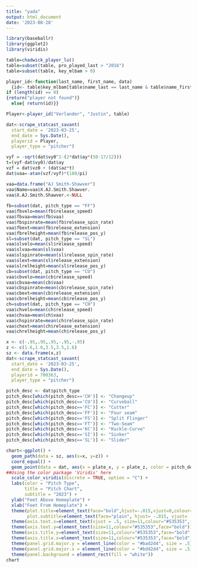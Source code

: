 ---
title: "yada"
output: html_document
date: '2023-08-28'
---

```{r setup, include=FALSE}
library(baseballr)
library(ggplot2)
library(viridis)
```
```{r message=FALSE, warning=FALSE, include=FALSE}
table=chadwick_player_lu()
table=subset(table, pro_played_last > "2016")
table=subset(table, key_mlbam > 0)
```


```{r Player ID function}
player_id<-function(last_name, first_name, data) 
  {id<- table$key_mlbam[table$name_last == last_name & table$name_first == first_name]
if (length(id) == 0) 
{return("player not found")} 
  else{ return(id)}}

Player<-player_id("Verlander", "Justin", table)

dat<-scrape_statcast_savant(
  start_date = '2023-03-25',
  end_date = Sys.Date(),
  playerid = Player,
  player_type = "pitcher")
```
```{r Vertical Approach Angle Calc include=FALSE}
vyf = -sqrt(dat$vy0^2-(2*dat$ay*(50-17/12)))
t=(vyf-dat$vy0)/dat$ay
vzf = dat$vz0 + (dat$az*t)
dat$vaa=-atan(vzf/vyf)*(180/pi)
```






```{r}
vaa=data.frame("AJ Smith-Shawver")
vaa$Name=vaa$X.AJ.Smith.Shawver.
vaa$X.AJ.Smith.Shawver.<-NULL
 
fb=subset(dat, pitch_type == "FF")
vaa$fbvelo=mean(fb$release_speed)
vaa$fbvaa=mean(fb$vaa)
vaa$fbspinrate=mean(fb$release_spin_rate)
vaa$fbext=mean(fb$release_extension)
vaa$fbrelheight=mean(fb$release_pos_y)
sl=subset(dat, pitch_type == "SL")
vaa$slvelo=mean(sl$release_speed)
vaa$slvaa=mean(sl$vaa)
vaa$slspinrate=mean(sl$release_spin_rate)
vaa$slext=mean(sl$release_extension)
vaa$slrelheight=mean(sl$release_pos_y)
cb=subset(dat, pitch_type == "CU")
vaa$cbvelo=mean(cb$release_speed)
vaa$cbvaa=mean(cb$vaa)
vaa$cbspinrate=mean(cb$release_spin_rate)
vaa$cbext=mean(cb$release_extension)
vaa$cbrelheight=mean(cb$release_pos_y)
ch=subset(dat, pitch_type == "CH")
vaa$chvelo=mean(ch$release_speed)
vaa$chvaa=mean(ch$vaa)
vaa$chspinrate=mean(ch$release_spin_rate)
vaa$chext=mean(ch$release_extension)
vaa$chrelheight=mean(ch$release_pos_y)
```







```{r message=FALSE, warning=FALSE}
x <- c(-.95,.95,.95,-.95,-.95)
z <- c(1.6,1.6,3.5,3.5,1.6)
sz <- data.frame(x,z)
dat<-scrape_statcast_savant(
  start_date = '2023-03-25',
  end_date = Sys.Date(),
  playerid = 700363,
  player_type = "pitcher")

pitch_desc <- dat$pitch_type
pitch_desc[which(pitch_desc=='CH')] <- "Changeup"
pitch_desc[which(pitch_desc=='CU')] <- "Curveball"
pitch_desc[which(pitch_desc=='FC')] <- "Cutter"
pitch_desc[which(pitch_desc=='FF')] <- "Four seam"
pitch_desc[which(pitch_desc=='FS')] <- "Split Flinger"
pitch_desc[which(pitch_desc=='FT')] <- "Two-Seam"
pitch_desc[which(pitch_desc=='KC')] <- "Kuckle-Curve"
pitch_desc[which(pitch_desc=='SI')] <- "Sinker"
pitch_desc[which(pitch_desc=='SL')] <- "Slider"
```

```{r warning=FALSE}
chart<-ggplot() +
  geom_path(data = sz, aes(x=x, y=z)) +
  coord_equal() +
  geom_point(data = dat, aes(x = plate_x, y = plate_z, color = pitch_desc)) +
##Using the color package 'Viridis' here
  scale_color_viridis(discrete = TRUE, option = "C") +
  labs(color = "Pitch Type",
       title = "Pitch Chart",
       subtitle = "2023") +
  ylab("Feet Above Homeplate") +
  xlab("Feet From Homeplate") +
  theme(plot.title=element_text(face="bold",hjust=-.015,vjust=0,colour="#3C3C3C",size=20),
        plot.subtitle=element_text(face="plain", hjust= -.015, vjust= .09, colour="#3C3C3C", size = 12)) +
  theme(axis.text.x=element_text(vjust = .5, size=11,colour="#535353",face="bold")) +
  theme(axis.text.y=element_text(size=11,colour="#535353",face="bold")) +
  theme(axis.title.y=element_text(size=11,colour="#535353",face="bold",vjust=1.5)) +
  theme(axis.title.x=element_text(size=11,colour="#535353",face="bold",vjust=0)) +
  theme(panel.grid.major.y = element_line(color = "#bad2d4", size = .5)) +
  theme(panel.grid.major.x = element_line(color = "#bdd2d4", size = .5)) +
  theme(panel.background = element_rect(fill = "white")) 
chart
```

